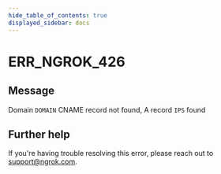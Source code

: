 ```yaml
---
hide_table_of_contents: true
displayed_sidebar: docs
---
```



# ERR_NGROK_426

## Message

Domain `DOMAIN` CNAME record not found, A record `IPS` found

<ErrorDetails error="err_ngrok_426" />

## Further help

If you're having trouble resolving this error, please reach out to [support@ngrok.com](mailto:support@ngrok.com?subject=Help%20with%20ERR_NGROK_426).
